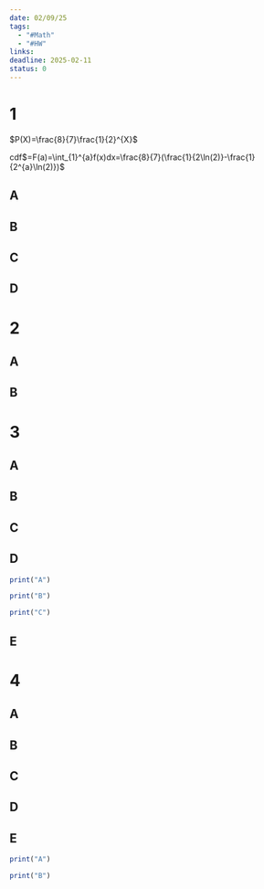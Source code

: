 ```yaml
---
date: 02/09/25
tags:
  - "#Math"
  - "#HW"
links: 
deadline: 2025-02-11
status: 0
---
```

# 1
$P(X)=\frac{8}{7}\frac{1}{2}^{X}$

cdf$=F(a)=\int_{1}^{a}f(x)dx=\frac{8}{7}(\frac{1}{2\ln(2)}-\frac{1}{2^{a}\ln(2)})$

## A

## B

## C

## D

# 2
## A

## B

# 3
## A

## B

## C

## D
```r
print("A")

print("B")

print("C")
```
## E

# 4
## A

## B

## C

## D

## E
```r
print("A")

print("B")
```
